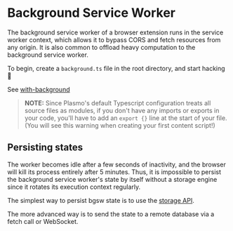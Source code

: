 # Background Service Worker

The background service worker of a browser extension runs in the service worker context, which allows it to bypass CORS and fetch resources from any origin. It is also common to offload heavy computation to the background service worker.

To begin, create a `background.ts` file in the root directory, and start hacking 💪

See [with-background](https://github.com/PlasmoHQ/examples/tree/main/with-background)

> **NOTE:** Since Plasmo's default Typescript configuration treats all source files as modules, if you don't have any imports or exports in your code, you'll have to add an `export {}` line at the start of your file. (You will see this warning when creating your first content script!)

## Persisting states

The worker becomes idle after a few seconds of inactivity, and the browser will kill its process entirely after 5 minutes. Thus, it is impossible to persist the background service worker's state by itself without a storage engine since it rotates its execution context regularly.

The simplest way to persist bgsw state is to use the [storage API](/framework-api/storage).

The more advanced way is to send the state to a remote database via a fetch call or WebSocket.
